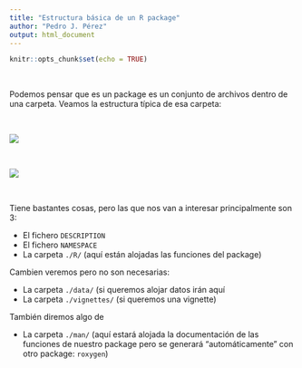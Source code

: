 ```yaml
---
title: "Estructura básica de un R package"
author: "Pedro J. Pérez"
output: html_document
---
```


```r
knitr::opts_chunk$set(echo = TRUE)
```


<br>

Podemos pensar que es un package es un conjunto de archivos dentro de una carpeta. Veamos la estructura típica de esa carpeta:


<br>

![](imagenes/Estructura_final_pkg4albacete.png)


<br>

![](./imagenes/Estructura_final_pkg4albacete.png)


<br>

Tiene bastantes cosas, pero las que nos van a interesar principalmente son 3:


  - El fichero `DESCRIPTION`  
  - El fichero `NAMESPACE`
  - La carpeta `./R/`  (aquí están alojadas las funciones del package)
  
Cambien veremos pero no son necesarias:

  - La carpeta `./data/` (si queremos alojar datos irán aquí
  - La carpeta `./vignettes/` (si queremos una vignette)

También diremos algo de 

  - La carpeta `./man/`  (aquí estará alojada la documentación de las funciones de nuestro package pero se generará "automáticamente" con otro package: `roxygen`)

<br>
